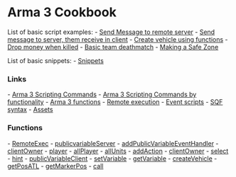 = Arma 3 Cookbook =
List of basic script examples:
- [[Send Message to remote server]]
- [[Send message to server, them receive in client]]
- [[Create vehicle using functions]]
- [[Drop money when killed]]
- [[Basic team deathmatch]]
- [[Making a Safe Zone]]

List of basic snippets:
- [[Snippets]]

=== Links ===
- [[https://community.bistudio.com/wiki/Category:Scripting_Commands|Arma 3 Scripting Commands]]
- [[https://community.bistudio.com/wiki/Scripting_Commands_by_Functionality|Arma 3 Scripting Commands by functionality]]
- [[https://community.bistudio.com/wiki/Category:Arma_3:_Functions|Arma 3 functions]]
- [[https://community.bistudio.com/wiki/Category:Arma_3:_Remote_Execution|Remote execution]]
- [[https://community.bistudio.com/wiki/Event_Scripts|Event scripts]]
- [[https://community.bistudio.com/wiki/SQF_syntax|SQF syntax]]
- [[https://community.bistudio.com/wiki/Category:Arma_3:_Assets|Assets]]


=== Functions ===
- [[https://community.bistudio.com/~/remoteExec|RemoteExec]]
- [[https://community.bistudio.com/wiki/publicVariableServer|publicvariableServer]]
- [[https://community.bistudio.com/wiki/addPublicVariableEventHandler|addPublicVariableEventHandler]]
- [[https://community.bistudio.com/wiki/clientOwner|clientOwner]]
- [[https://community.bistudio.com/wiki/player|player]]
- [[https://community.bistudio.com/wiki/allPlayers|allPlayer]]
- [[https://community.bistudio.com/wiki/allUnits|allUnits]]
- [[https://community.bistudio.com/wiki/addAction|addAction]]
- [[https://community.bistudio.com/wiki/clientOwner|clientOwner]]
- [[https://community.bistudio.com/wiki/select|select]]
- [[https://community.bistudio.com/wiki/hint|hint]]
- [[https://community.bistudio.com/wiki/publicVariableClient|publicVariableClient]]
- [[https://community.bistudio.com/wiki/setVariable|setVariable]]
- [[https://community.bistudio.com/wiki/getVariable|getVariable]]
- [[https://community.bistudio.com/wiki/createVehicle|createVehicle]]
- [[https://community.bistudio.com/wiki/getPosATL|getPosATL]]
- [[https://community.bistudio.com/wiki/getMarkerPos|getMarkerPos]]
- [[https://community.bistudio.com/wiki/call|call]]
